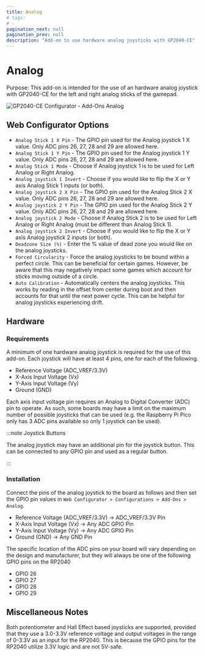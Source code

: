 ---
title: Analog
# tags:
# -
pagination_next: null
pagination_prev: null
description: "Add-on to use hardware analog joysticks with GP2040-CE"
---

# Analog

Purpose: This add-on is intended for the use of an hardware analog joystick with GP2040-CE for the left and right analog sticks of the gamepad.

![GP2040-CE Configurator - Add-Ons Analog](../assets/images/gpc-add-ons-analog.png)

## Web Configurator Options

- `Analog Stick 1 X Pin` - The GPIO pin used for the Analog joystick 1 X value. Only ADC pins 26, 27, 28 and 29 are allowed here.
- `Analog Stick 1 Y Pin` - The GPIO pin used for the Analog joystick 1 Y value. Only ADC pins 26, 27, 28 and 29 are allowed here.
- `Analog Stick 1 Mode` - Choose if Analog joystick 1 is to be used for Left Analog or Right Analog.
- `Analog joystick 1 Invert` - Choose if you would like to flip the X or Y axis Analog Stick 1 inputs (or both).
- `Analog joystick 2 X Pin` - The GPIO pin used for the Analog Stick 2 X value. Only ADC pins 26, 27, 28 and 29 are allowed here.
- `Analog joystick 2 Y Pin` - The GPIO pin used for the Analog Stick 2 Y value. Only ADC pins 26, 27, 28 and 29 are allowed here.
- `Analog joystick 2 Mode` - Choose if Analog Stick 2 is to be used for Left Analog or Right Analog (must be different than Analog Stick 1).
- `Analog joystick 2 Invert` - Choose if you would like to flip the X or Y axis Analog joystick 2 inputs (or both).
- `Deadzone Size (%)` - Enter the % value of dead zone you would like on the analog joysticks.
- `Forced Circularity` - Force the analog joysticks to be bound within a perfect circle. This can be beneficial for certain games. However, be aware that this may negatively impact some games which account for sticks moving outside of a circle.
- `Auto Calibration` - Automatically centers the analog joysticks. This works by reading in the offset from center during boot and then accounts for that until the next power cycle. This can be helpful for analog joysticks experiencing drift.

## Hardware

### Requirements

A minimum of one hardware analog joystick is required for the use of this add-on. Each joystick will have at least 4 pins, one for each of the following.

- Reference Voltage (ADC_VREF/3.3V)
- X-Axis Input Voltage (Vx)
- Y-Axis Input Voltage (Vy)
- Ground (GND)

Each axis input voltage pin requires an Analog to Digital Converter (ADC) pin to operate. As such, some boards may have a limit on the maximum number of possible joysticks that can be used (e.g. the Raspberry Pi Pico only has 3 ADC pins available so only 1 joystick can be used).

:::note Joystick Buttons

The analog joystick may have an additional pin for the joystick button. This can be connected to any GPIO pin and used as a regular button.

:::

### Installation

Connect the pins of the analog joystick to the board as follows and then set the GPIO pin values in `Web Configurator > Configurations > Add-Ons > Analog`.

- Reference Voltage (ADC_VREF/3.3V) -> ADC_VREF/3.3V Pin
- X-Axis Input Voltage (Vx) -> Any ADC GPIO Pin
- Y-Axis Input Voltage (Vy) -> Any ADC GPIO Pin
- Ground (GND) -> Any GND Pin

The specific location of the ADC pins on your board will vary depending on the design and manufacturer, but they will always be one of the following GPIO pins on the RP2040

- GPIO 26
- GPIO 27
- GPIO 28
- GPIO 29

## Miscellaneous Notes

Both potentiometer and Hall Effect based joysticks are supported, provided that they use a 3.0-3.3V reference voltage and output voltages in the range of 0-3.3V as an input for the RP2040. This is because the GPIO pins for the RP2040 utilize 3.3V logic and are not 5V-safe.
